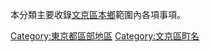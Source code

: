 本分類主要收錄[[文京區|文京區]][[本鄉_(文京區)|本鄉]]範圍內各項事項。
[[Category:東京都區部地區|Category:東京都區部地區]]
[[Category:文京區町名|Category:文京區町名]]